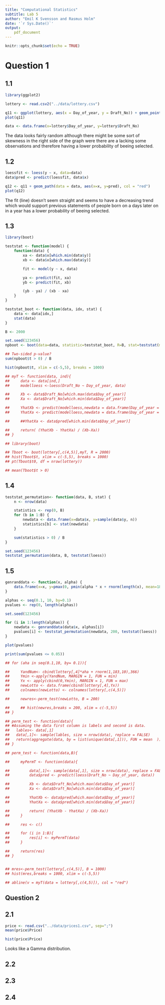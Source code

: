 ```yaml
---
title: "Computational Statistics"
subtitle: Lab 5
author: "Emil K Svensson and Rasmus Holm"
date: '`r Sys.Date()`'
output:
    pdf_document
---
```


```r
knitr::opts_chunk$set(echo = TRUE)
```

# Question 1

## 1.1

```r
library(ggplot2)

lottery <- read.csv2("../data/lottery.csv")

q11 <- ggplot(lottery, aes(x = Day_of_year, y = Draft_No)) + geom_point()
plot(q11)

data <- data.frame(x=lottery$Day_of_year, y=lottery$Draft_No)
```

The data looks fairly random although there might be some sort of skewness in the right side of the graph were there are a lacking some observations and therefore having a lower probability of beeing selected.

## 1.2

```r
loessfit <- loess(y ~ x, data=data)
data$pred <- predict(loessfit, data$x)

q12 <- q11 + geom_path(data = data, aes(x=x, y=pred), col = "red")
plot(q12)
```

The fit (line) doesn't seem straight and seems to have a decreasing trend which would support previous statements of people born on a days later on in a year has a lower probability of beeing selected.

## 1.3

```r
library(boot)

teststat <- function(model) {
    function(data) {
        xa <- data$x[which.min(data$y)]
        xb <- data$x[which.max(data$y)]

        fit <- model(y ~ x, data)

        ya <- predict(fit, xa)
        yb <- predict(fit, xb)

        (yb - ya) / (xb - xa)
    }
}

teststat_boot <- function(data, idx, stat) {
    data <- data[idx,]
    stat(data)
}
```

```r
B <- 2000

set.seed(123456)
npboot <- boot(data=data, statistic=teststat_boot, R=B, stat=teststat(model=loess))
```

```r
## Two-sided p-value?
sum(npboot$t > 0) / B
```

```r
hist(npboot$t, xlim = c(-5,5), breaks = 1000)
```

```r
## myT <- function(data, ind){
##     data <- data[ind,]
##     modelloess <-loess(Draft_No ~ Day_of_year, data)

##     Xb <- data$Draft_No[which.max(data$Day_of_year)]
##     Xa <- data$Draft_No[which.min(data$Day_of_year)]

##     YhatXb <- predict(modelloess,newdata = data.frame(Day_of_year = Xb))
##     YhatXa <- predict(modelloess,newdata = data.frame(Day_of_year = Xa))

##     ##YhatXa <- data$pred[which.min(data$Day_of_year)]

##     return( (YhatXb - YhatXa) / (Xb-Xa))
## }

## library(boot)

## Tboot <- boot(lottery[,c(4,5)],myT, R = 2000)
## hist(Tboot$t, xlim = c(-5,5), breaks = 1000)
## pt(Tboot$t0, df = nrow(lottery))

## mean(Tboot$t > 0)
```

## 1.4

```r
teststat_permutation<- function(data, B, stat) {
    n <- nrow(data)

    statistics <- rep(0, B)
    for (b in 1:B) {
        newdata <- data.frame(x=data$x, y=sample(data$y, n))
        statistics[b] <- stat(newdata)
    }

    sum(statistics > 0) / B
}

set.seed(123456)
teststat_permutation(data, B, teststat(loess))
```

## 1.5

```r
genranddata <- function(x, alpha) {
    data.frame(x=x, y=pmax(0, pmin(alpha * x + rnorm(length(x), mean=183, sd=10), 366)))
}

alphas <- seq(0.1, 10, by=0.1)
pvalues <- rep(0, length(alphas))

set.seed(123456)

for (i in 1:length(alphas)) {
    newdata <- genranddata(data$x, alphas[i])
    pvalues[i] <- teststat_permutation(newdata, 200, teststat(loess))
}

plot(pvalues)
```

```r
print(sum(pvalues <= 0.05))
```

```r
## for (aha in seq(0.1,10, by= 0.1)){

##     YandNum<- cbind(lottery[,4]*aha + rnorm(1,183,10),366)
##     Ymin <-apply(YandNum, MARGIN = 1, FUN = min)
##     Yx <- apply(cbind(0,Ymin), MARGIN = 1, FUN = max)
##     newLotto <- data.frame(cbind(lottery[,4],Yx))
##     colnames(newLotto) <- colnames(lottery[,c(4,5)])

##     newres<-perm_test(newLotto, B = 200)

##     ## hist(newres,breaks = 200, xlim = c(-5,5))
## }
```

```r
## perm_test <- function(data){
## #Assuming the data first column is labels and second is data.
##   lables<- data[,1]
##   data[,1]<- sample(lables, size = nrow(data), replace = FALSE)
##   return(aggregate(data, by = list(unique(data[,1])), FUN = mean  ))
## }

## perm_test <- function(data,B){

##     myPermT <- function(data){

##         data[,1]<- sample(data[,1], size = nrow(data), replace = FALSE)
##         data$pred <- predict(loess(Draft_No ~ Day_of_year, data))

##         Xb <- data$Draft_No[which.max(data$Day_of_year)]
##         Xa <- data$Draft_No[which.min(data$Day_of_year)]

##         YhatXb <- data$pred[which.max(data$Day_of_year)]
##         YhatXa <- data$pred[which.min(data$Day_of_year)]

##         return( (YhatXb - YhatXa) / (Xb-Xa))
##     }

##     res <- c()

##     for (i in 1:B){
##         res[i] <- myPermT(data)
##     }

##     return(res)
## }


## mres<-perm_test(lottery[,c(4,5)], B = 1000)
## hist(mres,breaks = 1000, xlim = c(-5,5))

## abline(v = myT(data = lottery[,c(4,5)]), col = "red")
```

\newpage

## Question 2

## 2.1

```r
price <- read.csv("../data/prices1.csv", sep=";")
mean(price$Price)
```

```r
hist(price$Price)
```

Looks like a Gamma distribution.

## 2.2

## 2.3

## 2.4

